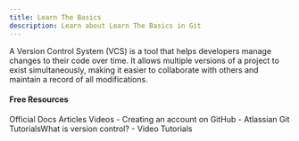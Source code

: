 ```yaml
---
title: Learn The Basics
description: Learn about Learn The Basics in Git
---
```

A Version Control System (VCS) is a tool that helps developers manage changes to their code over time. It allows multiple versions of a project to exist simultaneously, making it easier to collaborate with others and maintain a record of all modifications.

#### Free Resources

<Tabs defaultValue="official">
<TabsList>
<TabsTrigger value="official">Official Docs</TabsTrigger>
<TabsTrigger value="article">Articles</TabsTrigger>
<TabsTrigger value="video">Videos</TabsTrigger>
</TabsList>

<TabsContent value="official">
<Note type="note" title="official">
- <Link href="https://docs.github.com/en/get-started/start-your-journey/creating-an-account-on-github">Creating an account on GitHub</Link>
</Note>
</TabsContent>
<TabsContent value="article">
<Note type="note" title="article">
- <Link href="https://missing.csail.mit.edu/2020/version-control/">Atlassian Git Tutorials</Link>What is version control?</Link>
</Note>
</TabsContent>
<TabsContent value="video">
<Note type="note" title="video">
- <Link href="https://www.youtube.com/results?search_query=git+learn-the-basics+tutorial">Video Tutorials</Link>
</Note>
</TabsContent>
</Tabs>

